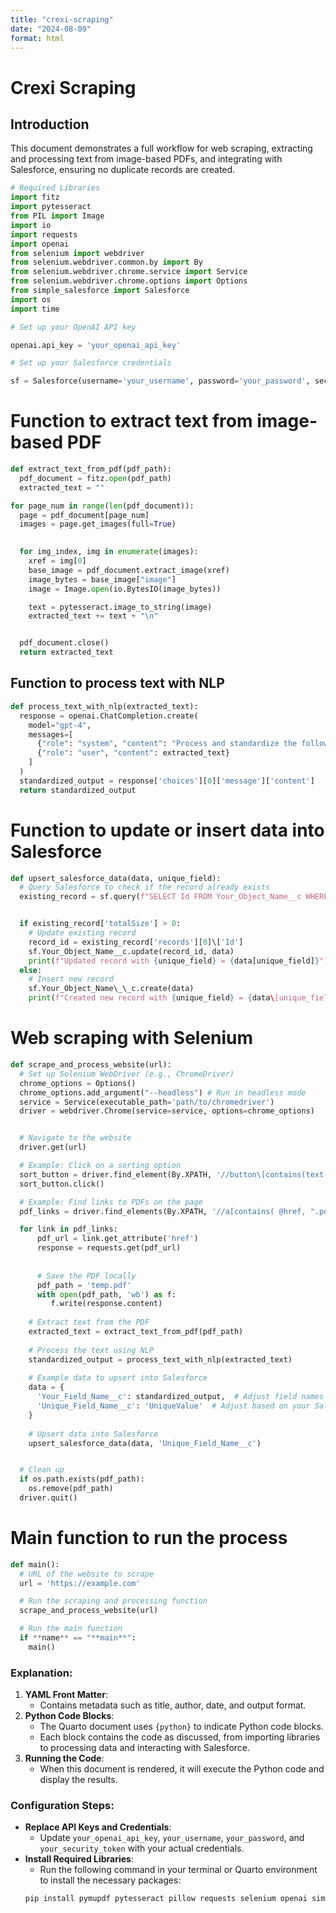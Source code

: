 ```yaml
---
title: "crexi-scraping"
date: "2024-08-09"
format: html
---
```


# Crexi Scraping

## Introduction

This document demonstrates a full workflow for web scraping, extracting and processing text from image-based PDFs, and integrating with Salesforce, ensuring no duplicate records are created.

```python
# Required Libraries 
import fitz 
import pytesseract 
from PIL import Image 
import io 
import requests 
import openai 
from selenium import webdriver 
from selenium.webdriver.common.by import By 
from selenium.webdriver.chrome.service import Service 
from selenium.webdriver.chrome.options import Options 
from simple_salesforce import Salesforce 
import os 
import time

# Set up your OpenAI API key

openai.api_key = 'your_openai_api_key'

# Set up your Salesforce credentials

sf = Salesforce(username='your_username', password='your_password', security_token='your_security_token')
```

# Function to extract text from image-based PDF

```python
def extract_text_from_pdf(pdf_path): 
  pdf_document = fitz.open(pdf_path) 
  extracted_text = ""

for page_num in range(len(pdf_document)): 
  page = pdf_document[page_num] 
  images = page.get_images(full=True)

         
  for img_index, img in enumerate(images):
    xref = img[0]
    base_image = pdf_document.extract_image(xref)
    image_bytes = base_image["image"]
    image = Image.open(io.BytesIO(image_bytes))

    text = pytesseract.image_to_string(image)
    extracted_text += text + "\n"


  pdf_document.close() 
  return extracted_text
```


## Function to process text with NLP

```python
def process_text_with_nlp(extracted_text): 
  response = openai.ChatCompletion.create( 
    model="gpt-4", 
    messages=[ 
      {"role": "system", "content": "Process and standardize the following text:"}, 
      {"role": "user", "content": extracted_text} 
    ] 
  ) 
  standardized_output = response['choices'][0]['message']['content'] 
  return standardized_output
```

# Function to update or insert data into Salesforce

```python
def upsert_salesforce_data(data, unique_field): 
  # Query Salesforce to check if the record already exists 
  existing_record = sf.query(f"SELECT Id FROM Your_Object_Name__c WHERE {unique_field} = '{data[unique_field]}'")


  if existing_record['totalSize'] > 0: 
    # Update existing record
    record_id = existing_record['records'][0]\['Id'] 
    sf.Your_Object_Name__c.update(record_id, data) 
    print(f"Updated record with {unique_field} = {data[unique_field]}") 
  else: 
    # Insert new record 
    sf.Your_Object_Name\_\_c.create(data) 
    print(f"Created new record with {unique_field} = {data\[unique_field\]}")

```         

# Web scraping with Selenium

```python
def scrape_and_process_website(url): 
  # Set up Selenium WebDriver (e.g., ChromeDriver) 
  chrome_options = Options() 
  chrome_options.add_argument("--headless") # Run in headless mode 
  service = Service(executable_path='path/to/chromedriver') 
  driver = webdriver.Chrome(service=service, options=chrome_options)


  # Navigate to the website
  driver.get(url)

  # Example: Click on a sorting option
  sort_button = driver.find_element(By.XPATH, '//button\[contains(text(),"Sort")\]') 
  sort_button.click()

  # Example: Find links to PDFs on the page
  pdf_links = driver.find_elements(By.XPATH, '//a[contains( @href, ".pdf")]')

  for link in pdf_links: 
      pdf_url = link.get_attribute('href') 
      response = requests.get(pdf_url)
  
        
      # Save the PDF locally
      pdf_path = 'temp.pdf'
      with open(pdf_path, 'wb') as f:
         f.write(response.content)
  
    # Extract text from the PDF
    extracted_text = extract_text_from_pdf(pdf_path)
  
    # Process the text using NLP
    standardized_output = process_text_with_nlp(extracted_text)
  
    # Example data to upsert into Salesforce
    data = {
      'Your_Field_Name__c': standardized_output,  # Adjust field names and data accordingly
      'Unique_Field_Name__c': 'UniqueValue'  # Adjust based on your Salesforce schema
    }
  
    # Upsert data into Salesforce
    upsert_salesforce_data(data, 'Unique_Field_Name__c')


  # Clean up
  if os.path.exists(pdf_path): 
    os.remove(pdf_path) 
  driver.quit()

```         

# Main function to run the process

```python
def main(): 
  # URL of the website to scrape 
  url = 'https://example.com'

  # Run the scraping and processing function
  scrape_and_process_website(url) 

  # Run the main function
  if **name** == "**main**": 
    main()
```


### **Explanation:**

1. **YAML Front Matter**:
   - Contains metadata such as title, author, date, and output format.

2. **Python Code Blocks**:
   - The Quarto document uses `{python}` to indicate Python code blocks. 
   - Each block contains the code as discussed, from importing libraries to processing data and interacting with Salesforce.

3. **Running the Code**:
   - When this document is rendered, it will execute the Python code and display the results.

### **Configuration Steps**:
- **Replace API Keys and Credentials**:
  - Update `your_openai_api_key`, `your_username`, `your_password`, and `your_security_token` with your actual credentials.
  
- **Install Required Libraries**:
  - Run the following command in your terminal or Quarto environment to install the necessary packages:
  ```bash
  pip install pymupdf pytesseract pillow requests selenium openai simple-salesforce quarto
  ```
  
